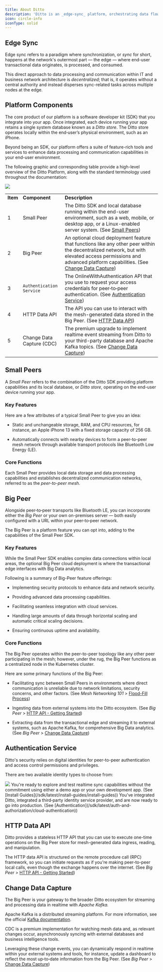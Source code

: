```yaml
---
title: About Ditto
description: 'Ditto is an _edge-sync_ platform, orchestrating data flow between points A and B across diverse environments, including peer‑to‑peer, client‑server, and hybrid setups. '
icon: circle-info
iconType: solid
---
```


## Edge Sync

Edge sync refers to a paradigm where synchronization, or _sync_ for short, happens at the network's outermost part — the edge — where end-user transactional data originates, is processed, and consumed.

This direct approach to data processing and communication within IT and business network architecture is _decentralized_; that is, it operates without a central authority and instead disperses sync-related tasks across multiple nodes at the edge.

## Platform Components

The core product of our platform is a software developer kit (SDK) that you integrate into your app. Once integrated, each device running your app retains a single system database known as a _Ditto store_. The Ditto store operates locally within the end‑user’s physical environment, such as an iPhone. 

Beyond being an SDK, our platform offers a suite of feature-rich tools and services to enhance data processing and communication capabilities in your end-user environment.

The following graphic and corresponding table provide a high-level overview of the Ditto Platform, along with the standard terminology used throughout the documentation:

<Frame>
  <img src="/images/Ktv-XmngVzkqmcPd_ri7W_image.webp"/>
</Frame>

|     |     |     |
| --- | --- | --- |
| **Item** | **Component** | **Description** |
| 1   | Small Peer | The Ditto SDK and local database running within the end-user environment, such as a web, mobile, or desktop app, or a Linux-enabled server system. (See [Small Peers](#small-peers)) |
| 2   | Big Peer | An optional cloud deployment feature that functions like any other peer within the decentralized network, but with elevated access permissions and advanced platform capabilities. (See [Change Data Capture](#change-data-capture)) |
| 3   | `Authentication Service` | The OnlineWithAuthentication API that you use to request your access credentials for peer‑to‑peer authentication. (See [Authentication Service](#authentication-service)) |
| 4   | HTTP Data API | The API you can use to interact with the mesh-generated data stored in the Big Peer. (See [HTTP Data API](#http-data-api)) |
| 5   | Change Data Capture (CDC) | The premium upgrade to implement realtime event streaming from Ditto to your third-party database and Apache Kafka topics. (See [Change Data Capture](#change-data-capture)) |

## Small Peers

A _Small Peer_ refers to the combination of the Ditto SDK providing platform capabilities and its local database, or _Ditto store_, operating on the end-user device running your app.

### Key Features

Here are a few attributes of a typical Small Peer to give you an idea:

*   Static and unchangeable storage, RAM, and CPU resources, for instance, an Apple iPhone 13 with a fixed storage capacity of 256 GB. 

*   Automatically connects with nearby devices to form a peer-to-peer mesh network through available transport protocols like Bluetooth Low Energy (LE).


### Core Functions

Each Small Peer provides local data storage and data processing capabilities and establishes decentralized communication networks, referred to as the _peer-to-peer mesh_.

## Big Peer

Alongside peer‑to‑peer transports like Bluetooth LE, you can incorporate either the _Big Peer_ or your own on-premises server — both easily configured with a URL within your peer‑to‑peer network.

The Big Peer is a platform feature you can opt into, adding to the capabilities of the Small Peer SDK.

### Key Features

While the Small Peer SDK enables complex data connections within local areas, the optional Big Peer cloud deployment is where the transactional edge interfaces with Big Data analytics.

Following is a summary of Big-Peer feature offerings:

*   Implementing security protocols to enhance data and network security.

*   Providing advanced data processing capabilities.

*   Facilitating seamless integration with cloud services.

*   Handling large amounts of data through horizontal scaling and automatic critical scaling decisions.

*   Ensuring continuous uptime and availability.


### Core Functions

The Big Peer operates within the peer-to-peer topology like any other peer participating in the mesh; however, under the rug, the Big Peer functions as a centralized node in the Kubernetes cluster.

Here are some primary functions of the Big Peer:

*   Facilitating sync between Small Peers in environments where direct communication is unreliable due to network limitations, security concerns, and other factors. (See _Mesh Networking 101_ > [Flood-Fill Process](/sdk/latest/sync/concepts/mesh-networking-101#flood-fill-process))

*   Ingesting data from external systems into the Ditto ecosystem. (See _Big Peer_ > [HTTP API - Getting Started](/cloud/http-api/getting-started))

*   Extracting data from the transactional edge and streaming it to external systems, such as Apache Kafka, for comprehensive Big Data analytics. (See _Big Peer_ \> [Change Data Capture](/cloud/cdc))


## Authentication Service

Ditto's security relies on digital identities for peer-to-peer authentication and access control permissions and privileges.

There are two available identity types to choose from:

<Frame>
  <img src="/images/eKRCoHSfrVVaLxJCENIHq_image.webp"/>
</Frame>

<Steps>
  <Step >
    You're ready to explore and test realtime sync capabilities without the commitment using either a demo app or your own development app. (See [Install Guides](/sdk/latest/install-guides/install-guides))
  </Step>
  <Step >
You've integrated Ditto, integrated a third‑party identity service provider, and are now ready to go into production. (See [Authentication](/sdk/latest/auth-and-authorization/cloud-authentication))
  </Step>
</Steps>


## HTTP Data API

Ditto provides a stateless HTTP API that you can use to execute one-time operations on the Big Peer store for mesh-generated data ingress, reading, and manipulation.

The HTTP data API is structured on the remote procedure call (RPC) framework, so you can initiate requests as if you're making peer-to-peer local calls, even though the exchange happens over the internet. (See _Big Peer_ \> [HTTP API - Getting Started](/cloud/http-api/getting-started))

## Change Data Capture
The Big Peer is your gateway to the broader Ditto ecosystem for streaming and processing data in realtime with _Apache Kafka._

Apache Kafka is a distributed streaming platform. For more information, see the official [Kafka documentation](https://kafka.apache.org/documentation/).

CDC is a premium implementation for watching mesh data and, as relevant changes occur, asynchronously syncing with external databases and business intelligence tools.

Leveraging these change events, you can dynamically respond in realtime within your external systems and tools, for instance, update a dashboard to reflect the most up‑to‑date information from the Big Peer. (See _Big Peer_ \> [Change Data Capture](/cloud/cdc))
